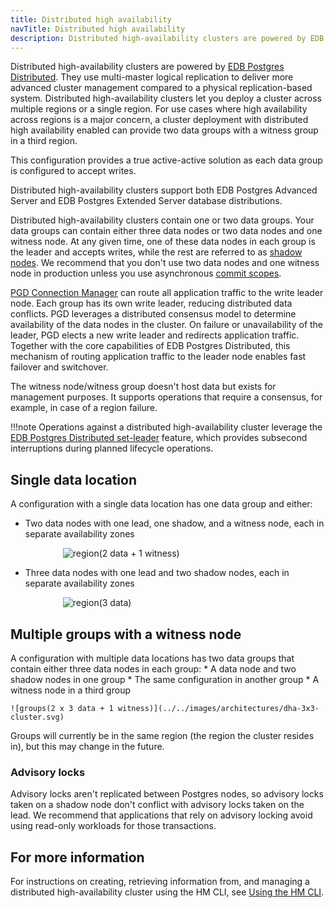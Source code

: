 ```yaml
---
title: Distributed high availability
navTitle: Distributed high availability
description: Distributed high-availability clusters are powered by EDB Postgres Distributed and are designed to provide high availability across multiple data groups.
---
```


Distributed high-availability clusters are powered by [EDB Postgres Distributed](https://enterprisedb.com/docs/pgd/latest/). They use multi-master logical replication to deliver more advanced cluster management compared to a physical replication-based system. Distributed high-availability clusters let you deploy a cluster across multiple regions or a single region. For use cases where high availability across regions is a major concern, a cluster deployment with distributed high availability enabled can provide two data groups with a witness group in a third region.

This configuration provides a true active-active solution as each data group is configured to accept writes. 

Distributed high-availability clusters support both EDB Postgres Advanced Server and EDB Postgres Extended Server database distributions.

Distributed high-availability clusters contain one or two data groups. Your data groups can contain either three data nodes or two data nodes and one witness node. At any given time, one of these data nodes in each group is the leader and accepts writes, while the rest are referred to as [shadow nodes](https://enterprisedb.com/docs/pgd/latest/terminology/#write-leader). We recommend that you don't use two data nodes and one witness node in production unless you use asynchronous [commit scopes](https://enterprisedb.com/docs/pgd/latest/reference/commit-scopes/commit-scopes/). 

[PGD Connection Manager](https://enterprisedb.com/docs/pgd/latest/reference/connection-manager/) can route all application traffic to the write leader node. Each group has its own write leader, reducing distributed data conflicts. PGD leverages a distributed consensus model to determine availability of the data nodes in the cluster. On failure or unavailability of the leader, PGD elects a new write leader and redirects application traffic. Together with the core capabilities of EDB Postgres Distributed, this mechanism of routing application traffic to the leader node enables fast failover and switchover.

The witness node/witness group doesn't host data but exists for management purposes. It supports operations that require a consensus, for example, in case of a region failure.

!!!note
    Operations against a distributed high-availability cluster leverage the [EDB Postgres Distributed set-leader](https://enterprisedb.com/docs/pgd/latest/cli/command_ref/group/set-leader) feature, which provides subsecond interruptions during planned lifecycle operations.

## Single data location

A configuration with a single data location has one data group and either:

-   Two data nodes with one lead, one shadow, and a witness node, each in separate availability zones

    <div style="width: 75%; margin: auto;">

    ![region(2 data + 1 witness)](../../images/architectures/dhaaha-1x2-with-witness.svg)

    </div>
    
-   Three data nodes with one lead and two shadow nodes, each in separate availability zones

    <div style="width: 75%; margin: auto;">

    ![region(3 data)](../../images/architectures/ahadha-1x3-cluster.svg)

    </div>

## Multiple groups with a witness node

A configuration with multiple data locations has two data groups that contain either three data nodes in each group:
    * A data node and two shadow nodes in one group
    * The same configuration in another group
    * A witness node in a third group

    ![groups(2 x 3 data + 1 witness)](../../images/architectures/dha-3x3-cluster.svg)

Groups will currently be in the same region (the region the cluster resides in), but this may change in the future.

### Advisory locks

Advisory locks aren't replicated between Postgres nodes, so advisory locks taken on a shadow node don't conflict with advisory locks taken on the lead. We recommend that applications that rely on advisory locking avoid using read-only workloads for those transactions.

## For more information

For instructions on creating, retrieving information from, and managing a distributed high-availability cluster using the HM CLI, see [Using the HM CLI](../../using_hybrid_manager/edbctl/).
